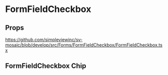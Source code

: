 
<Meta title='Forms/FormFieldCheckbox/Readme' />

# FormFieldCheckbox

## Props

https://github.com/simpleviewinc/sv-mosaic/blob/develop/src/Forms/FormFieldCheckbox/FormFieldCheckbox.tsx

## FormFieldCheckbox Chip

<Preview withSource='none'>
  <stories.example />
</Preview>
